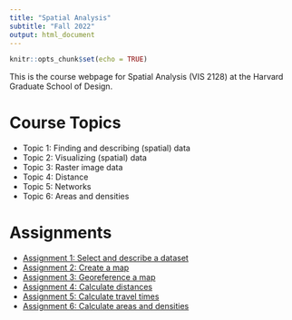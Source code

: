 ```yaml
---
title: "Spatial Analysis"
subtitle: "Fall 2022"
output: html_document
---
```


```r
knitr::opts_chunk$set(echo = TRUE)
```

This is the course webpage for Spatial Analysis (VIS 2128) at the Harvard 
Graduate School of Design.

# Course Topics

* Topic 1: Finding and describing (spatial) data
* Topic 2: Visualizing (spatial) data
* Topic 3: Raster image data 
* Topic 4: Distance
* Topic 5: Networks
* Topic 6: Areas and densities
    
# Assignments

* [Assignment 1: Select and describe a dataset](https://c-voulgaris.github.io/VIS-2128-F22/a1-files/assignment-1.html){target="_blank"}
* [Assignment 2: Create a map](https://c-voulgaris.github.io/VIS-2128-F22/a2-files/assignment-2.html){target="_blank"}
* [Assignment 3: Georeference a map](https://c-voulgaris.github.io/VIS-2128-F22/a3-files/assignment-3.html){target="_blank"}
* [Assignment 4: Calculate distances](https://c-voulgaris.github.io/VIS-2128-F22/a4-files/assignment-4.html){target="_blank"}
* [Assignment 5: Calculate travel times](https://c-voulgaris.github.io/VIS-2128-F22/a5-files/assignment-5.html){target="_blank"}
* [Assignment 6: Calculate areas and densities](https://c-voulgaris.github.io/VIS-2128-F22/a6-files/assignment-6.html){target="_blank"}